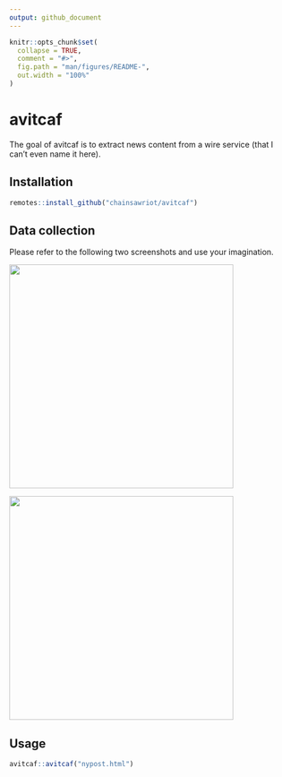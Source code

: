 ```yaml
---
output: github_document
---
```


<!-- README.md is generated from README.Rmd. Please edit that file -->

```r
knitr::opts_chunk$set(
  collapse = TRUE,
  comment = "#>",
  fig.path = "man/figures/README-",
  out.width = "100%"
)
```

# avitcaf

<!-- badges: start -->
<!-- badges: end -->

The goal of avitcaf is to extract news content from a wire service (that I can't even name it here).

## Installation

``` r
remotes::install_github("chainsawriot/avitcaf")
```

## Data collection

Please refer to the following two screenshots and use your imagination.

<img src="man/figures/save1.png" align="center" height="400" />

<img src="man/figures/save2.png" align="center" height="400" />

## Usage

```r
avitcaf::avitcaf("nypost.html")
```

